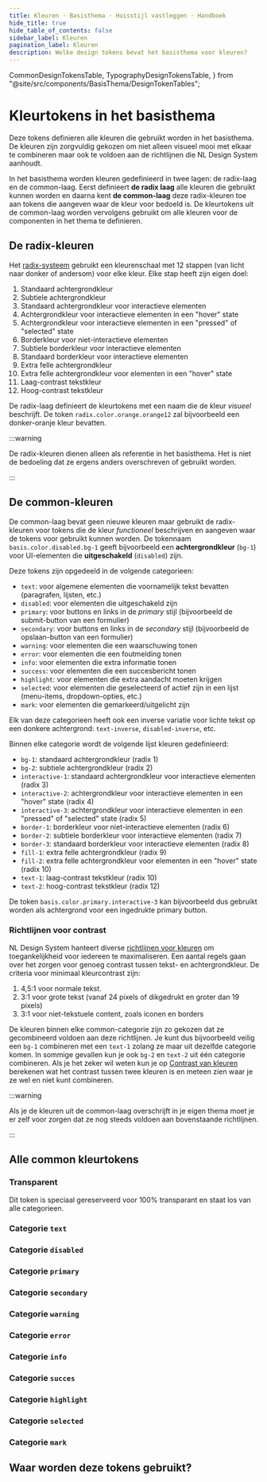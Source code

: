 ```yaml
---
title: Kleuren · Basisthema · Huisstijl vastleggen · Handboek
hide_title: true
hide_table_of_contents: false
sidebar_label: Kleuren
pagination_label: Kleuren
description: Welke design tokens bevat het basisthema voor kleuren?
---
```


  CommonDesignTokensTable,
  TypographyDesignTokensTable,
} from "@site/src/components/BasisThema/DesignTokenTables";

# Kleurtokens in het basisthema

<Paragraph lead>
  Deze tokens definieren alle kleuren die gebruikt worden in het basisthema. De kleuren zijn zorgvuldig gekozen om niet
  alleen visueel mooi met elkaar te combineren maar ook te voldoen aan de richtlijnen die NL Design System aanhoudt.
</Paragraph>

In het basisthema worden kleuren gedefinieerd in twee lagen: de radix-laag en de common-laag. Eerst definieert **de radix laag** alle kleuren die gebruikt kunnen worden en daarna kent **de common-laag** deze radix-kleuren toe aan tokens die aangeven waar de kleur voor bedoeld is. De kleurtokens uit de common-laag worden vervolgens gebruikt om alle kleuren voor de componenten in het thema te definieren.

## De radix-kleuren

Het [radix-systeem](https://www.radix-ui.com/colors/docs/palette-composition/understanding-the-scale) gebruikt een kleurenschaal met 12 stappen (van licht naar donker of andersom) voor elke kleur. Elke stap heeft zijn eigen doel:

1. Standaard achtergrondkleur
1. Subtiele achtergrondkleur
1. Standaard achtergrondkleur voor interactieve elementen
1. Achtergrondkleur voor interactieve elementen in een "hover" state
1. Achtergrondkleur voor interactieve elementen in een "pressed" of "selected" state
1. Borderkleur voor niet-interactieve elementen
1. Subtiele borderkleur voor interactieve elementen
1. Standaard borderkleur voor interactieve elementen
1. Extra felle achtergrondkleur
1. Extra felle achtergrondkleur voor elementen in een "hover" state
1. Laag-contrast tekstkleur
1. Hoog-contrast tekstkleur

De radix-laag definieert de kleurtokens met een naam die de kleur _visueel_ beschrijft. De token `radix.color.orange.orange12` zal bijvoorbeeld een donker-oranje kleur bevatten.

:::warning

De radix-kleuren dienen alleen als referentie in het basisthema. Het is niet de bedoeling dat ze ergens anders overschreven of gebruikt worden.

:::

## De common-kleuren

De common-laag bevat geen nieuwe kleuren maar gebruikt de radix-kleuren voor tokens die de kleur _functioneel_ beschrijven en aangeven waar de tokens voor gebruikt kunnen worden. De tokennaam `basis.color.disabled.bg-1` geeft bijvoorbeeld een **achtergrondkleur** (`bg-1`) voor UI-elementen die **uitgeschakeld** (`disabled`) zijn.

Deze tokens zijn opgedeeld in de volgende categorieen:

- `text`: voor algemene elementen die voornamelijk tekst bevatten (paragrafen, lijsten, etc.)
- `disabled`: voor elementen die uitgeschakeld zijn
- `primary`: voor buttons en links in de _primary_ stijl (bijvoorbeeld de submit-button van een formulier)
- `secondary`: voor buttons en links in de _secondary_ stijl (bijvoorbeeld de opslaan-button van een formulier)
- `warning`: voor elementen die een waarschuwing tonen
- `error`: voor elementen die een foutmelding tonen
- `info`: voor elementen die extra informatie tonen
- `success`: voor elementen die een succesbericht tonen
- `highlight`: voor elementen die extra aandacht moeten krijgen
- `selected`: voor elementen die geselecteerd of actief zijn in een lijst (menu-items, dropdown-opties, etc.)
- `mark`: voor elementen die gemarkeerd/uitgelicht zijn

Elk van deze categorieen heeft ook een inverse variatie voor lichte tekst op een donkere achtergrond: `text-inverse`, `disabled-inverse`, etc.

Binnen elke categorie wordt de volgende lijst kleuren gedefinieerd:

- `bg-1`: standaard achtergrondkleur (radix 1)
- `bg-2`: subtiele achtergrondkleur (radix 2)
- `interactive-1`: standaard achtergrondkleur voor interactieve elementen (radix 3)
- `interactive-2`: achtergrondkleur voor interactieve elementen in een "hover" state (radix 4)
- `interactive-3`: achtergrondkleur voor interactieve elementen in een "pressed" of "selected" state (radix 5)
- `border-1`: borderkleur voor niet-interactieve elementen (radix 6)
- `border-2`: subtiele borderkleur voor interactieve elementen (radix 7)
- `border-3`: standaard borderkleur voor interactieve elementen (radix 8)
- `fill-1`: extra felle achtergrondkleur (radix 9)
- `fill-2`: extra felle achtergrondkleur voor elementen in een "hover" state (radix 10)
- `text-1`: laag-contrast tekstkleur (radix 10)
- `text-2`: hoog-contrast tekstkleur (radix 12)

De token `basis.color.primary.interactive-3` kan bijvoorbeeld dus gebruikt worden als achtergrond voor een ingedrukte primary button.

### Richtlijnen voor contrast

NL Design System hanteert diverse [richtlijnen voor kleuren](/richtlijnen/stijl/kleuren/) om toegankelijkheid voor iedereen te maximaliseren. Een aantal regels gaan over het zorgen voor genoeg contrast tussen tekst- en achtergrondkleur.
De criteria voor minimaal kleurcontrast zijn:

1. 4,5:1 voor normale tekst.
1. 3:1 voor grote tekst (vanaf 24 pixels of dikgedrukt en groter dan 19 pixels)
1. 3:1 voor niet-tekstuele content, zoals iconen en borders

De kleuren binnen elke common-categorie zijn zo gekozen dat ze gecombineerd voldoen aan deze richtlijnen. Je kunt dus bijvoorbeeld veilig een `bg-1` combineren met een `text-1` zolang ze maar uit dezelfde categorie komen. In sommige gevallen kun je ook `bg-2` en `text-2` uit één categorie combineren. Als je het zeker wil weten kun je op [Contrast van kleuren](/contrast) berekenen wat het contrast tussen twee kleuren is en meteen zien waar je ze wel en niet kunt combineren.

:::warning

Als je de kleuren uit de common-laag overschrijft in je eigen thema moet je er zelf voor zorgen dat ze nog steeds voldoen aan bovenstaande richtlijnen.

:::

## Alle common kleurtokens

### Transparent

Dit token is speciaal gereserveerd voor 100% transparant en staat los van alle categorieen.

<CommonDesignTokensTable type="color" item="transparent" />

### Categorie `text`

<CommonDesignTokensTable type="color" item="text" />

### Categorie `disabled`

<CommonDesignTokensTable type="color" item="disabled" />

### Categorie `primary`

<CommonDesignTokensTable type="color" item="primary" />

### Categorie `secondary`

<CommonDesignTokensTable type="color" item="secondary" />

### Categorie `warning`

<CommonDesignTokensTable type="color" item="warning" />

### Categorie `error`

<CommonDesignTokensTable type="color" item="error" />

### Categorie `info`

<CommonDesignTokensTable type="color" item="info" />

### Categorie `succes`

<CommonDesignTokensTable type="color" item="success" />

### Categorie `highlight`

<CommonDesignTokensTable type="color" item="highlight" />

### Categorie `selected`

<CommonDesignTokensTable type="color" item="selected" />

### Categorie `mark`

<CommonDesignTokensTable type="color" item="mark" />

## Waar worden deze tokens gebruikt?

<TokenUses tokenType="color" />
